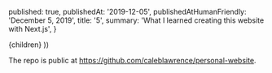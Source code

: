 
  published: true,
  publishedAt: '2019-12-05',
  publishedAtHumanFriendly: 'December 5, 2019',  title: '5',
  summary: 'What I learned creating this website with Next.js',
}

  <BlogPost path={router.pathname} meta={meta}>
    {children}
  </BlogPost>
))

The repo is public at https://github.com/caleblawrence/personal-website.

